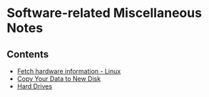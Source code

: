 = Software-related Miscellaneous Notes =


== Contents ==

* [[fetch-hardware-information.wiki|Fetch hardware information - Linux]]
* [[copy-your-data-to-new-disk.wiki|Copy Your Data to New Disk]]
* [[hard-drives.wiki|Hard Drives]]
